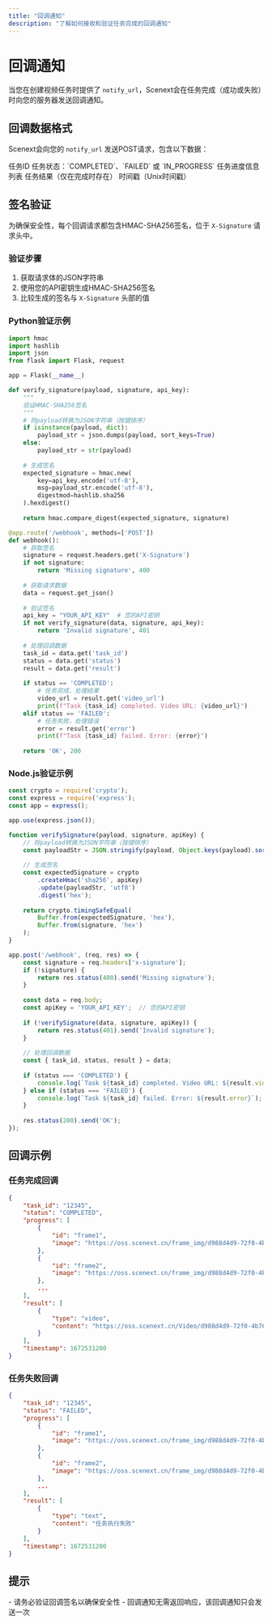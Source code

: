```yaml
---
title: "回调通知"
description: "了解如何接收和验证任务完成的回调通知"
---
```


# 回调通知

当您在创建视频任务时提供了 `notify_url`，Scenext会在任务完成（成功或失败）时向您的服务器发送回调通知。

## 回调数据格式

Scenext会向您的 `notify_url` 发送POST请求，包含以下数据：

<ResponseField name="task_id" type="string">
  任务ID
</ResponseField>

<ResponseField name="status" type="string">
  任务状态：`COMPLETED`、`FAILED` 或 `IN_PROGRESS`
</ResponseField>

<ResponseField name="progress" type="array">
  任务进度信息列表
</ResponseField>

<ResponseField name="result" type="array">
  任务结果（仅在完成时存在）
</ResponseField>

<ResponseField name="timestamp" type="integer">
  时间戳（Unix时间戳）
</ResponseField>

## 签名验证

为确保安全性，每个回调请求都包含HMAC-SHA256签名，位于 `X-Signature` 请求头中。

### 验证步骤

1. 获取请求体的JSON字符串
2. 使用您的API密钥生成HMAC-SHA256签名
3. 比较生成的签名与 `X-Signature` 头部的值

### Python验证示例

```python
import hmac
import hashlib
import json
from flask import Flask, request

app = Flask(__name__)

def verify_signature(payload, signature, api_key):
    """
    验证HMAC-SHA256签名
    """
    # 将payload转换为JSON字符串（按键排序）
    if isinstance(payload, dict):
        payload_str = json.dumps(payload, sort_keys=True)
    else:
        payload_str = str(payload)
    
    # 生成签名
    expected_signature = hmac.new(
        key=api_key.encode('utf-8'),
        msg=payload_str.encode('utf-8'),
        digestmod=hashlib.sha256
    ).hexdigest()
    
    return hmac.compare_digest(expected_signature, signature)

@app.route('/webhook', methods=['POST'])
def webhook():
    # 获取签名
    signature = request.headers.get('X-Signature')
    if not signature:
        return 'Missing signature', 400
    
    # 获取请求数据
    data = request.get_json()
    
    # 验证签名
    api_key = "YOUR_API_KEY"  # 您的API密钥
    if not verify_signature(data, signature, api_key):
        return 'Invalid signature', 401
    
    # 处理回调数据
    task_id = data.get('task_id')
    status = data.get('status')
    result = data.get('result')
    
    if status == 'COMPLETED':
        # 任务完成，处理结果
        video_url = result.get('video_url')
        print(f"Task {task_id} completed. Video URL: {video_url}")
    elif status == 'FAILED':
        # 任务失败，处理错误
        error = result.get('error')
        print(f"Task {task_id} failed. Error: {error}")
    
    return 'OK', 200
```

### Node.js验证示例

```javascript
const crypto = require('crypto');
const express = require('express');
const app = express();

app.use(express.json());

function verifySignature(payload, signature, apiKey) {
    // 将payload转换为JSON字符串（按键排序）
    const payloadStr = JSON.stringify(payload, Object.keys(payload).sort());
    
    // 生成签名
    const expectedSignature = crypto
        .createHmac('sha256', apiKey)
        .update(payloadStr, 'utf8')
        .digest('hex');
    
    return crypto.timingSafeEqual(
        Buffer.from(expectedSignature, 'hex'),
        Buffer.from(signature, 'hex')
    );
}

app.post('/webhook', (req, res) => {
    const signature = req.headers['x-signature'];
    if (!signature) {
        return res.status(400).send('Missing signature');
    }
    
    const data = req.body;
    const apiKey = 'YOUR_API_KEY';  // 您的API密钥
    
    if (!verifySignature(data, signature, apiKey)) {
        return res.status(401).send('Invalid signature');
    }
    
    // 处理回调数据
    const { task_id, status, result } = data;
    
    if (status === 'COMPLETED') {
        console.log(`Task ${task_id} completed. Video URL: ${result.video_url}`);
    } else if (status === 'FAILED') {
        console.log(`Task ${task_id} failed. Error: ${result.error}`);
    }
    
    res.status(200).send('OK');
});
```

## 回调示例

### 任务完成回调

```json
{
    "task_id": "12345",
    "status": "COMPLETED",
    "progress": [
        {
            "id": "frame1",
            "image": "https://oss.scenext.cn/frame_img/d988d4d9-72f0-4b76-97b0-ca974335dcf4/ed6e7bae-cb5d-4e75-a6ae-b4beced80c92/frame1.png?OSSAccessKeyId=LTAI5tDkzckmQzw7eKj4s47h&Expires=1749287113&Signature=ZofSGtAyhO3KolVaMC8ICUZJNWE%3D"
        },
        {
            "id": "frame2",
            "image": "https://oss.scenext.cn/frame_img/d988d4d9-72f0-4b76-97b0-ca974335dcf4/ed6e7bae-cb5d-4e75-a6ae-b4beced80c92/frame3.png?OSSAccessKeyId=LTAI5tDkzckmQzw7eKj4s47h&Expires=1749287134&Signature=5zB4nuv7PQkPDCzbKLMQBlb9f%2Bo%3D"
        },
        ...
    ],
    "result": [
        {
            "type": "video",
            "content": "https://oss.scenext.cn/Video/d988d4d9-72f0-4b76-97b0-ca974335dcf4/Manimed6e7bae-cb5d-4e75-a6ae-b4beced80c92.mp4?OSSAccessKeyId=LTAI5tDkzckmQzw7eKj4s47h&Expires=1749288010&Signature=CZRkEsLpWctM9MS3v7IbpRvMcKI%3D"
        }
    ],
    "timestamp": 1672531200
}
```

### 任务失败回调

```json
{
    "task_id": "12345",
    "status": "FAILED",
    "progress": [
        {
            "id": "frame1",
            "image": "https://oss.scenext.cn/frame_img/d988d4d9-72f0-4b76-97b0-ca974335dcf4/ed6e7bae-cb5d-4e75-a6ae-b4beced80c92/frame1.png?OSSAccessKeyId=LTAI5tDkzckmQzw7eKj4s47h&Expires=1749287113&Signature=ZofSGtAyhO3KolVaMC8ICUZJNWE%3D"
        },
        {
            "id": "frame2",
            "image": "https://oss.scenext.cn/frame_img/d988d4d9-72f0-4b76-97b0-ca974335dcf4/ed6e7bae-cb5d-4e75-a6ae-b4beced80c92/frame3.png?OSSAccessKeyId=LTAI5tDkzckmQzw7eKj4s47h&Expires=1749287134&Signature=5zB4nuv7PQkPDCzbKLMQBlb9f%2Bo%3D"
        },
        ...
    ],
    "result": [
        {
            "type": "text",
            "content": "任务执行失败"
        }
    ],
    "timestamp": 1672531200
}
```

## 提示

<Warning>
- 请务必验证回调签名以确保安全性
- 回调通知无需返回响应，该回调通知只会发送一次
</Warning>
